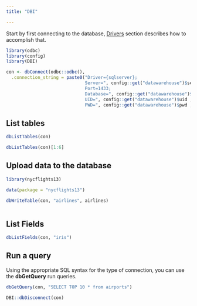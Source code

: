 ```yaml
---
title: "DBI"

---
```


Start by first connecting to the database, [Drivers](drivers.html) section describes how to accomplish that.

```r
library(odbc)
library(config)
library(DBI)

con <- dbConnect(odbc::odbc(), 
  .connection_string = paste0("Driver={sqlserver};
                              Server=", config::get("datawarehouse")$server ,";
                              Port=1433;
                              Database=", config::get("datawarehouse")$database ,";
                              UID=", config::get("datawarehouse")$uid ,";
                              PWD=", config::get("datawarehouse")$pwd ,";"))

```

## List tables

```r
dbListTables(con)
```

```r
dbListTables(con)[1:6]
```

## Upload data to the database

```r

library(nycflights13)

data(package = "nycflights13")

dbWriteTable(con, "airlines", airlines)



```

## List Fields

```r
dbListFields(con, "iris")
```

## Run a query

Using the appropriate SQL syntax for the type of connection, you can use the **dbGetQuery** run queries.

```r
dbGetQuery(con, "SELECT TOP 10 * from airports")
```



```r
DBI::dbDisconnect(con)
```


